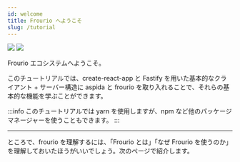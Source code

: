 ```yaml
---
id: welcome
title: Frourio へようこそ
slug: /tutorial
---
```


<div style={{ textAlign: 'center', padding: '16px' }}>
  <img src="/logos/svg/black.svg#gh-light-mode-only" style={{ width: 300 }} />
  <img src="/logos/svg/white.svg#gh-dark-mode-only" style={{ width: 300 }} />
</div>

Frourio エコシステムへようこそ。

このチュートリアルでは、create-react-app と Fastify を用いた基本的なクライアント + サーバー構造に aspida と frourio を取り入れることで、それらの基本的な機能を学ぶことができます。

:::info
このチュートリアルでは yarn を使用しますが、npm など他のパッケージマネージャーを使うこともできます。
:::

---

ところで、frourio を理解するには、「Frourio とは」「なぜ Frourio を使うのか」を理解しておいたほうがいいでしょう。次のページで紹介します。
